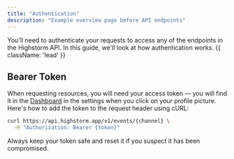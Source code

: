 ```yaml
---
title: "Authentication"
description: "Example overview page before API endpoints"
---
```


You'll need to authenticate your requests to access any of the endpoints in the Highstorm API. In this guide, we'll look at how authentication works. {{ className: 'lead' }}

## Bearer Token

When requesting resources, you will need your access token — you will find it in the [Dashboard](#) in the settings when you click on your profile picture. Here's how to add the token to the request header using cURL:

```bash 
curl https://api.highstorm.app/v1/events/{channel} \
  -H "Authorization: Bearer {token}"
```

Always keep your token safe and reset it if you suspect it has been compromised.